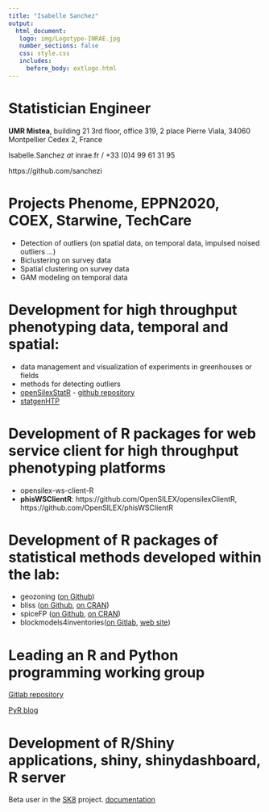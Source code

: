 ```yaml
---
title: "Isabelle Sanchez"
output: 
  html_document:
   logo: img/Logotype-INRAE.jpg
   number_sections: false
   css: style.css
   includes:
     before_body: extlogo.html
---
```



# Statistician Engineer

**UMR Mistea**, building 21 3rd floor, office 319, 2 place Pierre Viala, 34060 Montpellier Cedex 2, France

Isabelle.Sanchez _at_ inrae.fr / +33 (0)4 99 61 31 95
    
https://github.com/sanchezi

# Projects Phenome, EPPN2020, COEX, Starwine, TechCare

* Detection of outliers (on spatial data, on temporal data, impulsed noised outliers ...)
* Biclustering on survey data
* Spatial clustering on survey data
* GAM modeling on temporal data

# Development for high throughput phenotyping data, temporal and spatial:

* data management and visualization of experiments in greenhouses or fields
* methods for detecting outliers
* [openSilexStatR](https://sanchezi.github.io/openSilexStatR/) - [github repository](https://github.com/sanchezi/openSilexStatR)
* [statgenHTP](https://CRAN.R-project.org/package=statgenHTP)

# Development of R packages for web service client for high throughput phenotyping platforms

* opensilex-ws-client-R
* **phisWSClientR**: https://github.com/OpenSILEX/opensilexClientR, https://github.com/OpenSILEX/phisWSClientR

# Development of R packages of statistical methods developed within the lab:

* geozoning ([on Github](https://github.com/hazaeljones/geozoning))
* bliss ([on Github](https://github.com/pmgrollemund/bliss), [on CRAN](https://CRAN.R-project.org/package=bliss))
* spiceFP ([on Github](https://github.com/giraultg/SpiceFP), [on CRAN](https://CRAN.R-project.org/package=SpiceFP))
* blockmodels4inventories([on Gitlab](https://forgemia.inra.fr/nicolas.verzelen/blockmodels4inventories), [web site](nicolas.verzelen.pages.mia.inra.fr/blockmodels4inventories/))

# Leading an R and Python programming working group

[Gitlab repository](https://forgemia.inra.fr/gdtpyr/GdT-PyR)

[PyR blog](https://gdtpyr.pages.mia.inra.fr/blog/)

# Development of R/Shiny applications, shiny, shinydashboard, R server

Beta user in the [SK8](https://sk8.inrae.fr/) project. [documentation](https://docs.sk8.inrae.fr/)

